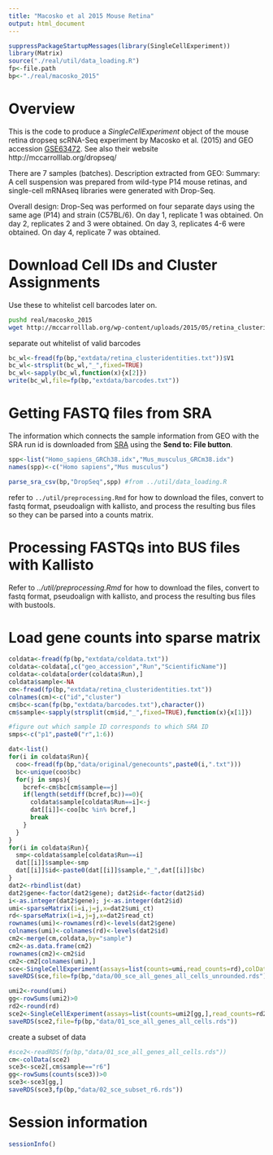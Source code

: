 ```yaml
---
title: "Macosko et al 2015 Mouse Retina"
output: html_document
---
```


```r
suppressPackageStartupMessages(library(SingleCellExperiment))
library(Matrix)
source("./real/util/data_loading.R")
fp<-file.path
bp<-"./real/macosko_2015"
```

# Overview 
This is the code to produce a *SingleCellExperiment* object of the mouse retina dropseq scRNA-Seq experiment by Macosko et al. (2015) and GEO accession [GSE63472](https://www.ncbi.nlm.nih.gov/geo/query/acc.cgi?acc=GSE63472). See also their website http://mccarrolllab.org/dropseq/

There are 7 samples (batches). Description extracted from GEO: 
Summary: A cell suspension was prepared from wild-type P14 mouse retinas, and single-cell mRNAseq libraries were generated with Drop-Seq.

Overall design:	Drop-Seq was performed on four separate days using the same age (P14) and strain (C57BL/6). On day 1, replicate 1 was obtained. On day 2, replicates 2 and 3 were obtained. On day 3, replicates 4-6 were obtained. On day 4, replicate 7 was obtained.

# Download Cell IDs and Cluster Assignments

Use these to whitelist cell barcodes later on.
```bash
pushd real/macosko_2015
wget http://mccarrolllab.org/wp-content/uploads/2015/05/retina_clusteridentities.txt -P extdata
```
separate out whitelist of valid barcodes
```r
bc_wl<-fread(fp(bp,"extdata/retina_clusteridentities.txt"))$V1
bc_wl<-strsplit(bc_wl,"_",fixed=TRUE)
bc_wl<-sapply(bc_wl,function(x){x[2]})
write(bc_wl,file=fp(bp,"extdata/barcodes.txt"))
```

# Getting FASTQ files from SRA

The information which connects the sample information from GEO with the SRA run id is downloaded from [SRA](https://www.ncbi.nlm.nih.gov/sra?term=SRP050054) using the **Send to: File button**.

```r
spp<-list("Homo_sapiens_GRCh38.idx","Mus_musculus_GRCm38.idx")
names(spp)<-c("Homo sapiens","Mus musculus")

parse_sra_csv(bp,"DropSeq",spp) #from ../util/data_loading.R
```

refer to `../util/preprocessing.Rmd` for how to download the files, convert to fastq format, pseudoalign with kallisto, and process the resulting bus files so they can be parsed into a counts matrix.

# Processing FASTQs into BUS files with Kallisto

Refer to *../util/preprocessing.Rmd* for how to download the files, convert to fastq format, pseudoalign with kallisto, and process the resulting bus files with bustools.

# Load gene counts into sparse matrix

```r
coldata<-fread(fp(bp,"extdata/coldata.txt"))
coldata<-coldata[,c("geo_accession","Run","ScientificName")]
coldata<-coldata[order(coldata$Run),]
coldata$sample<-NA
cm<-fread(fp(bp,"extdata/retina_clusteridentities.txt"))
colnames(cm)<-c("id","cluster")
cm$bc<-scan(fp(bp,"extdata/barcodes.txt"),character())
cm$sample<-sapply(strsplit(cm$id,"_",fixed=TRUE),function(x){x[1]})

#figure out which sample ID corresponds to which SRA ID
smps<-c("p1",paste0("r",1:6))

dat<-list()
for(i in coldata$Run){
  coo<-fread(fp(bp,"data/original/genecounts",paste0(i,".txt")))
  bc<-unique(coo$bc)
  for(j in smps){
    bcref<-cm$bc[cm$sample==j]
    if(length(setdiff(bcref,bc))==0){
      coldata$sample[coldata$Run==i]<-j
      dat[[i]]<-coo[bc %in% bcref,]
      break
    }
  }
}
for(i in coldata$Run){
  smp<-coldata$sample[coldata$Run==i]
  dat[[i]]$sample<-smp
  dat[[i]]$id<-paste0(dat[[i]]$sample,"_",dat[[i]]$bc)
}
dat2<-rbindlist(dat)
dat2$gene<-factor(dat2$gene); dat2$id<-factor(dat2$id)
i<-as.integer(dat2$gene); j<-as.integer(dat2$id)
umi<-sparseMatrix(i=i,j=j,x=dat2$umi_ct)
rd<-sparseMatrix(i=i,j=j,x=dat2$read_ct)
rownames(umi)<-rownames(rd)<-levels(dat2$gene)
colnames(umi)<-colnames(rd)<-levels(dat2$id)
cm2<-merge(cm,coldata,by="sample")
cm2<-as.data.frame(cm2)
rownames(cm2)<-cm2$id
cm2<-cm2[colnames(umi),]
sce<-SingleCellExperiment(assays=list(counts=umi,read_counts=rd),colData=cm2)
saveRDS(sce,file=fp(bp,"data/00_sce_all_genes_all_cells_unrounded.rds"))

umi2<-round(umi)
gg<-rowSums(umi2)>0
rd2<-round(rd)
sce2<-SingleCellExperiment(assays=list(counts=umi2[gg,],read_counts=rd2[gg,]),colData=cm2)
saveRDS(sce2,file=fp(bp,"data/01_sce_all_genes_all_cells.rds"))
```

create a subset of data

```r
#sce2<-readRDS(fp(bp,"data/01_sce_all_genes_all_cells.rds"))
cm<-colData(sce2)
sce3<-sce2[,cm$sample=="r6"]
gg<-rowSums(counts(sce3))>0
sce3<-sce3[gg,]
saveRDS(sce3,fp(bp,"data/02_sce_subset_r6.rds"))
```

# Session information

```r
sessionInfo()
```
